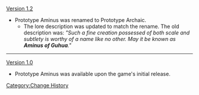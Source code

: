 [[Version 1.2]]
*Prototype Aminus was renamed to Prototype Archaic.
**The lore description was updated to match the rename. The old description was: ''"Such a fine creation possessed of both scale and subtlety is worthy of a name like no other. May it be known as '''Aminus of Guhua'''."''
----
[[Version 1.0]]

*Prototype Aminus was available upon the game's initial release.
<noinclude>
[[Category:Change History]]
</noinclude>